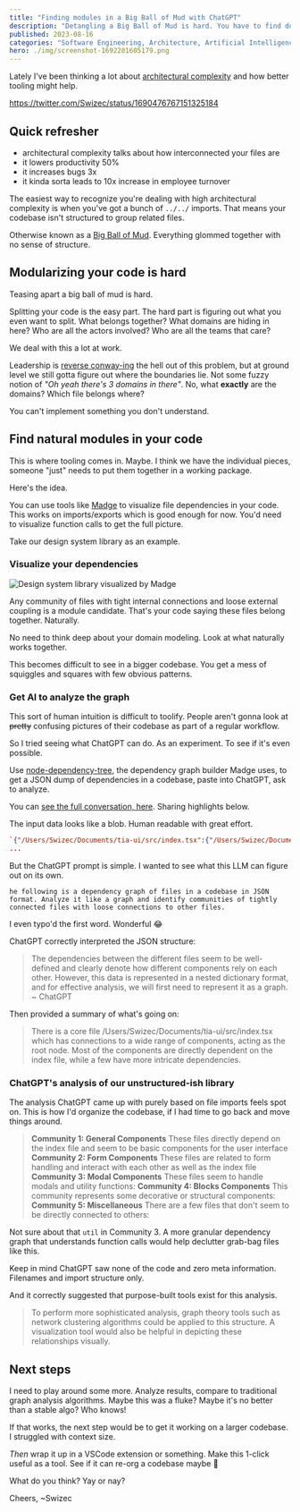 ```yaml
---
title: "Finding modules in a Big Ball of Mud with ChatGPT"
description: "Detangling a Big Ball of Mud is hard. You have to find domain boundaries where none exist. Looks like AI can help 🤩"
published: 2023-08-16
categories: "Software Engineering, Architecture, Artificial Intelligence, Complexity"
hero: ./img/screenshot-1692201605179.png
---
```


Lately I've been thinking a lot about [architectural complexity](https://swizec.com/blog/forget-complicated-code-focus-on-the-system/) and how better tooling might help.

https://twitter.com/Swizec/status/1690476767151325184

## Quick refresher

- architectural complexity talks about how interconnected your files are
- it lowers productivity 50%
- it increases bugs 3x
- it kinda sorta leads to 10x increase in employee turnover

The easiest way to recognize you're dealing with high architectural complexity is when you've got a bunch of `../../` imports. That means your codebase isn't structured to group related files.

Otherwise known as a [Big Ball of Mud](http://www.laputan.org/mud/). Everything glommed together with no sense of structure.

## Modularizing your code is hard

Teasing apart a big ball of mud is hard.

Splitting your code is the easy part. The hard part is figuring out what you even want to split. What belongs together? What domains are hiding in here? Who are all the actors involved? Who are all the teams that care?

We deal with this a lot at work.

Leadership is [reverse conway-ing](https://swizec.com/blog/what-i-learned-from-team-topologies/) the hell out of this problem, but at ground level we still gotta figure out where the boundaries lie. Not some fuzzy notion of _"Oh yeah there's 3 domains in there"_. No, what **exactly** are the domains? Which file belongs where?

You can't implement something you don't understand.

## Find natural modules in your code

This is where tooling comes in. Maybe. I think we have the individual pieces, someone "just" needs to put them together in a working package.

Here's the idea.

You can use tools like [Madge](https://github.com/pahen/madge) to visualize file dependencies in your code. This works on imports/exports which is good enough for now. You'd need to visualize function calls to get the full picture.

Take our design system library as an example.

### Visualize your dependencies

![Design system library visualized by Madge](./img/Design-system-library-visualized-by-Madge211022.png)

Any community of files with tight internal connections and loose external coupling is a module candidate. That's your code saying these files belong together. Naturally.

No need to think deep about your domain modeling. Look at what naturally works together.

This becomes difficult to see in a bigger codebase. You get a mess of squiggles and squares with few obvious patterns.

### Get AI to analyze the graph

This sort of human intuition is difficult to toolify. People aren't gonna look at ~~pretty~~ confusing pictures of their codebase as part of a regular workflow.

So I tried seeing what ChatGPT can do. As an experiment. To see if it's even possible.

Use [node-dependency-tree](https://github.com/dependents/node-dependency-tree), the dependency graph builder Madge uses, to get a JSON dump of dependencies in a codebase, paste into ChatGPT, ask to analyze.

You can [see the full conversation, here](https://chat.openai.com/share/11f1fc9b-6873-4919-b085-232f8f399208). Sharing highlights below.

The input data looks like a blob. Human readable with great effort.

```json
`{"/Users/Swizec/Documents/tia-ui/src/index.tsx":{"/Users/Swizec/Documents/tia-ui/src/components/Button.tsx":{"/Users/Swizec/Documents/tia-ui/src/index.tsx":{}},"/Users/Swizec/Documents/tia-ui/src/components/Heading.tsx":{"/Users/Swizec/Documents/tia-ui/src/index.tsx":{}},"/Users/Swizec/Documents/tia-ui/src/components/Logo.tsx":
...
```

But the ChatGPT prompt is simple. I wanted to see what this LLM can figure out on its own.

    he following is a dependency graph of files in a codebase in JSON format. Analyze it like a graph and identify communities of tightly connected files with loose connections to other files.

I even typo'd the first word. Wonderful 😂

ChatGPT correctly interpreted the JSON structure:

> The dependencies between the different files seem to be well-defined and clearly denote how different components rely on each other.
> However, this data is represented in a nested dictionary format, and for effective analysis, we will first need to represent it as a graph.
> ~ ChatGPT

Then provided a summary of what's going on:

> There is a core file /Users/Swizec/Documents/tia-ui/src/index.tsx which has connections to a wide range of components, acting as the root node.
> Most of the components are directly dependent on the index file, while a few have more intricate dependencies.

### ChatGPT's analysis of our unstructured-ish library

The analysis ChatGPT came up with purely based on file imports feels spot on. This is how I'd organize the codebase, if I had time to go back and move things around.

> **Community 1: General Components**
> These files directly depend on the index file and seem to be basic components for the user interface
> **Community 2: Form Components**
> These files are related to form handling and interact with each other as well as the index file
> **Community 3: Modal Components**
> These files seem to handle modals and utility functions:
> **Community 4: Blocks Components**
> This community represents some decorative or structural components:
> **Community 5: Miscellaneous**
> There are a few files that don't seem to be directly connected to others:

Not sure about that `util` in Community 3. A more granular dependency graph that understands function calls would help declutter grab-bag files like this.

Keep in mind ChatGPT saw none of the code and zero meta information. Filenames and import structure only.

And it correctly suggested that purpose-built tools exist for this analysis.

> To perform more sophisticated analysis, graph theory tools such as network clustering algorithms could be applied to this structure. A visualization tool would also be helpful in depicting these relationships visually.

## Next steps

I need to play around some more. Analyze results, compare to traditional graph analysis algorithms. Maybe this was a fluke? Maybe it's no better than a stable algo? Who knows!

If that works, the next step would be to get it working on a larger codebase. I struggled with context size.

_Then_ wrap it up in a VSCode extension or something. Make this 1-click useful as a tool. See if it can re-org a codebase maybe 🤔

What do you think? Yay or nay?

Cheers,
~Swizec
